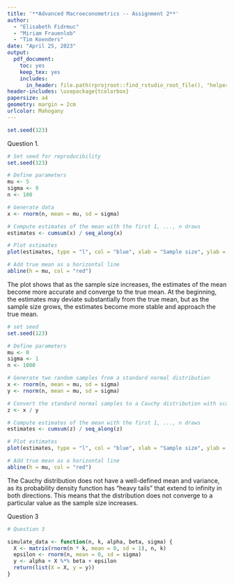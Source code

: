```yaml
---
title: '**Advanced Macroeconometrics -- Assignment 2**'
author: 
  - "Elisabeth Fidrmuc"
  - "Miriam Frauenlob"
  - "Tim Koenders"
date: "April 25, 2023"
output: 
  pdf_document: 
    toc: yes
    keep_tex: yes
    includes:
      in_header: file.path(rprojroot::find_rstudio_root_file(), "helper", "wrap_code.tex")
header-includes: \usepackage{tcolorbox}
papersize: a4
geometry: margin = 2cm
urlcolor: Mahogany
---
```


```r

set.seed(123)

```

Question 1.

```r

# Set seed for reproducibility
set.seed(123)

# Define parameters
mu <- 5
sigma <- 9
n <- 100

# Generate data
x <- rnorm(n, mean = mu, sd = sigma)

# Compute estimates of the mean with the first 1, ..., n draws
estimates <- cumsum(x) / seq_along(x)

# Plot estimates
plot(estimates, type = "l", col = "blue", xlab = "Sample size", ylab = "Estimate of the mean")

# Add true mean as a horizontal line
abline(h = mu, col = "red")


```

The plot shows that as the sample size increases, the estimates of the mean become more accurate and converge to the true mean. At the beginning, the estimates may deviate substantially from the true mean, but as the sample size grows, the estimates become more stable and approach the true mean.


```r

# set seed
set.seed(123)

# Define parameters
mu <- 0
sigma <- 1
n <- 1000

# Generate two random samples from a standard normal distribution
x <- rnorm(n, mean = mu, sd = sigma)
y <- rnorm(n, mean = mu, sd = sigma)

# Convert the standard normal samples to a Cauchy distribution with scale one
z <- x / y

# Compute estimates of the mean with the first 1, ..., n draws
estimates <- cumsum(z) / seq_along(z)

# Plot estimates
plot(estimates, type = "l", col = "blue", xlab = "Sample size", ylab = "Estimate of the mean")

# Add true mean as a horizontal line
abline(h = mu, col = "red")

```

The Cauchy distribution does not have a well-defined mean and variance, as its probability density function has "heavy tails" that extend to infinity in both directions. This means that the distribution does not converge to a particular value as the sample size increases.


Question 3

```r

# Question 3

simulate_data <- function(n, k, alpha, beta, sigma) {
  X <- matrix(rnorm(n * k, mean = 0, sd = 1), n, k)
  epsilon <- rnorm(n, mean = 0, sd = sigma)
  y <- alpha + X %*% beta + epsilon
  return(list(X = X, y = y))
}




```
